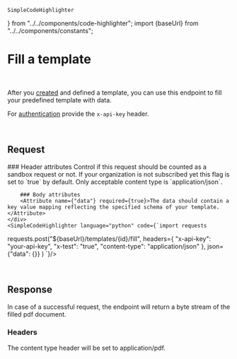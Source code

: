    SimpleCodeHighlighter
} from "../../components/code-highlighter"; import {baseUrl} from "../../components/constants";

# Fill a template

<Endpoint method="POST" path="/templates/{id}/fill"/>
<br/>

After you [created](/api-reference/authentication) and defined a template, you can use this endpoint to fill your predefined template with data.

For [authentication](/api-reference/authentication) provide the `x-api-key` header.

<br/>

## Request
<Grid>
    <div>
        ### Header attributes
        <Attribute name={"x-test"} required={false}>
            Control if this request should be counted as a sandbox request or not. If your organization is not
            subscribed yet this flag is set to `true` by default.
        </Attribute>
        <Attribute name={"content-type"} required={true}>
            Only acceptable content type is `application/json`.
        </Attribute>

        ### Body attributes
        <Attribute name={"data"} required={true}>The data should contain a key value mapping reflecting the specified schema of your template.</Attribute>
    </div>
    <SimpleCodeHighlighter language="python" code={`import requests
requests.post("${baseUrl}/templates/{id}/fill",
    headers={
        "x-api-key": "your-api-key",
        "x-test": "true",
        "content-type": "application/json"
    },
    json={"data": {}}
)
`}/>
</Grid>

<br />

## Response
In case of a successful request, the endpoint will return a byte stream of the filled pdf document.

### Headers
<Grid>
    <div>
        <Attribute name={"content-type"} >The content type header will be set to application/pdf.</Attribute>
    </div>
    <div />
</Grid>
